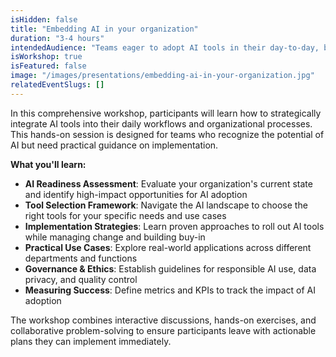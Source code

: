---
isHidden: false
title: "Embedding AI in your organization"
duration: "3-4 hours"
intendedAudience: "Teams eager to adopt AI tools in their day-to-day, but struggling on where to start. Audience from > 20+ participants"
isWorkshop: true
isFeatured: false
image: "/images/presentations/embedding-ai-in-your-organization.jpg"
relatedEventSlugs: []
---

In this comprehensive workshop, participants will learn how to strategically integrate AI tools into their daily workflows and organizational processes. This hands-on session is designed for teams who recognize the potential of AI but need practical guidance on implementation.

**What you'll learn:**

- **AI Readiness Assessment**: Evaluate your organization's current state and identify high-impact opportunities for AI adoption
- **Tool Selection Framework**: Navigate the AI landscape to choose the right tools for your specific needs and use cases
- **Implementation Strategies**: Learn proven approaches to roll out AI tools while managing change and building buy-in
- **Practical Use Cases**: Explore real-world applications across different departments and functions
- **Governance & Ethics**: Establish guidelines for responsible AI use, data privacy, and quality control
- **Measuring Success**: Define metrics and KPIs to track the impact of AI adoption

The workshop combines interactive discussions, hands-on exercises, and collaborative problem-solving to ensure participants leave with actionable plans they can implement immediately.
